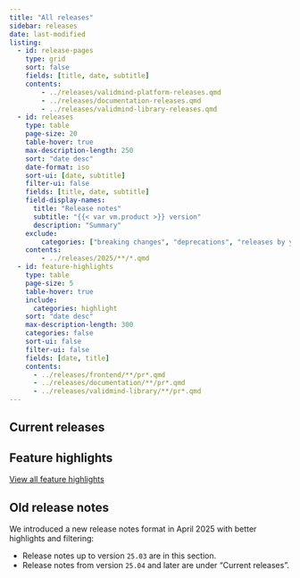 ```yaml
---
title: "All releases"
sidebar: releases
date: last-modified
listing:
  - id: release-pages
    type: grid
    sort: false
    fields: [title, date, subtitle]
    contents:
        - ../releases/validmind-platform-releases.qmd
        - ../releases/documentation-releases.qmd
        - ../releases/validmind-library-releases.qmd
  - id: releases
    type: table
    page-size: 20
    table-hover: true
    max-description-length: 250
    sort: "date desc"
    date-format: iso
    sort-ui: [date, subtitle]
    filter-ui: false
    fields: [title, date, subtitle]
    field-display-names:
      title: "Release notes"
      subtitle: "{{< var vm.product >}} version"
      description: "Summary"
    exclude:
        categories: ["breaking changes", "deprecations", "releases by year"]
    contents:
        - ../releases/2025/**/*.qmd
  - id: feature-highlights
    type: table
    page-size: 5
    table-hover: true
    include:
      categories: highlight
    sort: "date desc"
    max-description-length: 300
    categories: false
    sort-ui: false
    filter-ui: false
    fields: [date, title]
    contents:
      - ../releases/frontend/**/pr*.qmd
      - ../releases/documentation/**/pr*.qmd
      - ../releases/validmind-library/**/pr*.qmd
---
```


## Current releases

:::{#release-pages}
:::

## Feature highlights

:::{#feature-highlights}
:::

[View all feature highlights](/releases/highlights.qmd){.button}

::: {.pt4}
::: {.callout-important collapse="true" appearance="minimal"}
## Old release notes

We introduced a new release notes format in April 2025 with better highlights and filtering:

- Release notes up to version `25.03` are in this section. 
- Release notes from version `25.04` and later are under "Current releases".

:::{#releases}
:::

:::
:::
